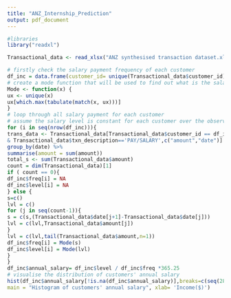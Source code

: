 ---
title: "ANZ_Internship_Prediction"
output: pdf_document
---
```{r}
#libraries
library("readxl")
```

```{r}

Transactional_data <- read_xlsx("ANZ synthesised transaction dataset.xlsx")

# firstly check the salary payment frequency of each customer
df_inc = data.frame(customer_id= unique(Transactional_data$customer_id)) #create a data frame to store result
# create a mode function that will be used to find out what is the salary payment frequency
Mode <- function(x) {
ux <- unique(x)
ux[which.max(tabulate(match(x, ux)))]
}
# loop through all salary payment for each customer
# assume the salary level is constant for each customer over the observed period
for (i in seq(nrow(df_inc))){
trans_data <- Transactional_data[Transactional_data$customer_id == df_inc$customer_id[i]
& Transactional_data$txn_description=='PAY/SALARY',c("amount","date")] %>%
group_by(date) %>%
summarise(amount = sum(amount))
total_s <- sum(Transactional_data$amount)
count = dim(Transactional_data)[1]
if ( count == 0){
df_inc$freq[i] = NA
df_inc$level[i] = NA
} else {
s=c()
lvl = c()
for (j in seq(count-1)){
s = c(s,(Transactional_data$date[j+1]-Transactional_data$date[j]))
lvl = c(lvl,Transactional_data$amount[j])
}
lvl = c(lvl,tail(Transactional_data$amount,n=1))
df_inc$freq[i] = Mode(s)
df_inc$level[i] = Mode(lvl)
}
}
df_inc$annual_salary= df_inc$level / df_inc$freq *365.25
# visualise the distribution of customers' annual salary
hist(df_inc$annual_salary[!is.na(df_inc$annual_salary)],breaks=c(seq(28000,140000,by = 10000)),
main = "Histogram of customers' annual salary", xlab= 'Income($)')

```

